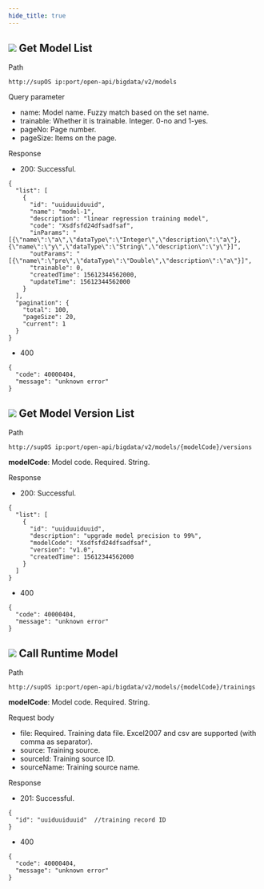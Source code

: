 ```yaml
---
hide_title: true
---
```


<div className='div'>
<div className='title'>

## ![](https://wordpressfreezonex.oss-cn-hangzhou.aliyuncs.com/openAPI/4.png) Get Model List


</div>
<div className='grid'>
<div className='leftCol'>Path</div>
<div className='rightCol'>

```
http://supOS ip:port/open-api/bigdata/v2/models
```

</div>
<div className='leftCol'>Query parameter</div>
<div className='rightCol'>

- name: Model name. Fuzzy match based on the set name.
- trainable: Whether it is trainable. Integer. 0-no and 1-yes.
- pageNo: Page number.
- pageSize: Items on the page.

</div>
<div className='leftCol'>Response</div>
<div className='rightCol'>

- 200: Successful.

```
{
  "list": [
    {
      "id": "uuiduuiduuid",
      "name": "model-1",
      "description": "linear regression training model",
      "code": "Xsdfsfd24dfsadfsaf",
      "inParams": "[{\"name\":\"a\",\"dataType\":\"Integer\",\"description\":\"a\"},{\"name\":\"y\",\"dataType\":\"String\",\"description\":\"y\"}]",
      "outParams": "[{\"name\":\"pre\",\"dataType\":\"Double\",\"description\":\"a\"}]",
      "trainable": 0,
      "createdTime": 15612344562000,
      "updateTime": 15612344562000
    }
  ],
  "pagination": {
    "total": 100,
    "pageSize": 20,
    "current": 1
  }
}
```
- 400

```
{
  "code": 40000404,
  "message": "unknown error"
}
```

</div>
</div>
</div>

<div className='div'>
<div className='title'>

## ![](https://wordpressfreezonex.oss-cn-hangzhou.aliyuncs.com/openAPI/4.png) Get Model Version List


</div>
<div className='grid'>
<div className='leftCol'>Path</div>
<div className='rightCol'>

```
http://supOS ip:port/open-api/bigdata/v2/models/{modelCode}/versions
```

**modelCode**: Model code. Required. String.

</div>
<div className='leftCol'>Response</div>
<div className='rightCol'>

- 200: Successful.

```
{
  "list": [
    {
      "id": "uuiduuiduuid",
      "description": "upgrade model precision to 99%",
      "modelCode": "Xsdfsfd24dfsadfsaf",
      "version": "v1.0",
      "createdTime": 15612344562000
    }
  ]
}
```
- 400

```
{
  "code": 40000404,
  "message": "unknown error"
}
```

</div>
</div>
</div>

<div className='div'>
<div className='title'>

## ![](https://wordpressfreezonex.oss-cn-hangzhou.aliyuncs.com/openAPI/1.png) Call Runtime Model


</div>
<div className='grid'>
<div className='leftCol'>Path</div>
<div className='rightCol'>

```
http://supOS ip:port/open-api/bigdata/v2/models/{modelCode}/trainings
```

**modelCode**: Model code. Required. String.

</div>
<div className='leftCol'>Request body</div>
<div className='rightCol'>

- file: Required. Training data file. Excel2007 and csv are supported (with comma as separator).
- source: Training source.
- sourceId: Training source ID.
- sourceName: Training source name.

</div>
<div className='leftCol'>Response</div>
<div className='rightCol'>

- 201: Successful.

```
{
  "id": "uuiduuiduuid"  //training record ID
}
```
- 400

```
{
  "code": 40000404,
  "message": "unknown error"
}
```

</div>
</div>
</div>